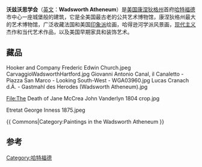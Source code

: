 {{Infobox NRHP | name =沃兹沃思学会
| nrhp_type =nrhp
| image =Wadsworth Atheneum, Hartford, Connecticut.JPG
| caption =
| location= [[康涅狄格州|康涅狄格州]][[哈特福德|哈特福德]]主街600号
| lat_degrees = 41
| lat_minutes = 45
| lat_seconds = 48
| lat_direction = N
| long_degrees = 72
| long_minutes = 40
| long_seconds = 26
| long_direction = W
| coord_display = inline,title
| built =1842 – 1844
| architect= Alexander Jackson Davis和Ithiel Town
| architecture= 哥特复兴<ref name = nrhpinv>{{Cite web | last =  Darbee | first = Herbert C.  | title = Wadsworth Atheneum | work = National Register of Historic Places - Nomination and Inventory | publisher = National Park Service | date = August 25, 1969 | url = http://pdfhost.focus.nps.gov/docs/NRHP/Text/70000709.pdf | format = pdf | accessdate = 25 May 2012}}</ref><ref name = nrhpphotos>{{Cite web | title = Wadsworth Atheneum  | work = Photographs
| publisher = National Park Service | url = http://pdfhost.focus.nps.gov/docs/NRHP/Photos/70000709.pdf | format = pdf | accessdate = 25 May 2012}}</ref>
| governing_body = 沃兹沃思学会
  | added = 1970年10月6日
  | refnum = 70000709<ref name="nris">{{NRISref|version=2010a}}</ref>
}}
'''沃兹沃思学会'''（[[英文|英文]]：'''Wadsworth Atheneum'''）是[[美国|美国]][[康涅狄格州|康涅狄格州]]首府[[哈特福德|哈特福德]]市中心一座城堡般的建筑，它是全美国最古老的公共艺术博物馆，康涅狄格州最大的艺术博物馆，广泛收藏法国和美国[[印象派|印象派]]绘画，哈得逊河学派风景画，[[现代主义|现代主义]]杰作和当代艺术作品，以及美国早期家具和装饰艺术。
==藏品==

<gallery>
Hooker and Company Frederic Edwin Church.jpeg
CarvaggioWadsworthHartford.jpg
Giovanni Antonio Canal, il Canaletto - Piazza San Marco - Looking South-West - WGA03960.jpg
Lucas Cranach d.Ä. - Gastmahl des Herodes (Wadsworth Atheneum).jpg

File:The Death of Jane McCrea John Vanderlyn 1804 crop.jpg

Etretat George Inness 1875.jpeg

</gallery>

{{ Commons|Category:Paintings in the Wadsworth Atheneum }}

==参考==
{{Reflist}}
[[Category:哈特福德|Category:哈特福德]]